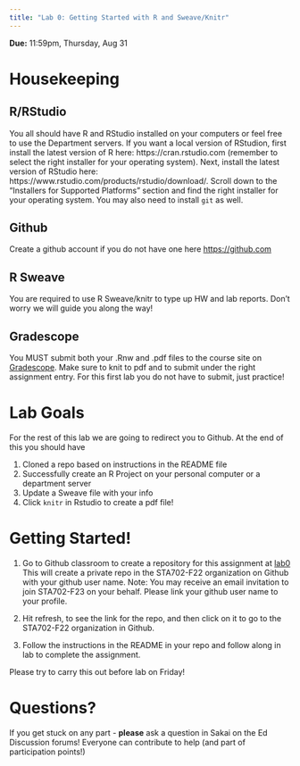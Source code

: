 ```yaml
---
title: "Lab 0: Getting Started with R and Sweave/Knitr"
---
```


**Due:** 11:59pm, Thursday, Aug  31


# Housekeeping

## R/RStudio

You all should have R and RStudio installed on your computers or feel free to use the Department servers. If you want a local version of RStudion,  first install the latest version of R here: https://cran.rstudio.com (remember to select the right installer for your operating system). Next, install the latest version of RStudio here: https://www.rstudio.com/products/rstudio/download/. Scroll down to the "Installers for Supported Platforms" section and find the right installer for your operating system.  You may also need to install `git` as well.

## Github

Create a github account if you do not have one here [https://github.com](https://github.com)

## R Sweave

You are required to use R Sweave/knitr to type up HW and lab reports.  Don't worry we will guide you along the way!

## Gradescope

You MUST submit both your .Rnw and .pdf files to the course site on [Gradescope](https://www.gradescope.com/courses/585736).  Make sure to knit to pdf and  to submit under the right assignment entry.   For this first lab you do not have to submit, just practice!

# Lab Goals

For the rest of this lab we are going to redirect you to Github.  At the end of this you should have

1. Cloned a repo based on instructions in the README file
2. Successfully create an R Project on your personal computer or a department server
3. Update a Sweave file with your info
4. Click `knitr` in Rstudio to create a pdf file!


# Getting Started!

1. Go to Github classroom to create a repository for this assignment  at [lab0](https://classroom.github.com/classrooms/139913329-duke-statsci-sta-702-fall-2023)
This will create a private repo in the STA702-F22 organization on Github with your github user name. Note: You may receive an email invitation to join STA702-F23 on your behalf.  Please link your github user name to your profile.

2. Hit refresh, to see the link for the repo, and then click on it to go to the STA702-F22 organization in Github.

3. Follow the instructions in the README in your repo and follow along in lab to complete the assignment. 

Please try to carry this out before lab on Friday!


# Questions?

If you get stuck on any part - **please** ask a question in Sakai on the Ed Discussion forums!  Everyone can contribute to help (and part of participation points!)
